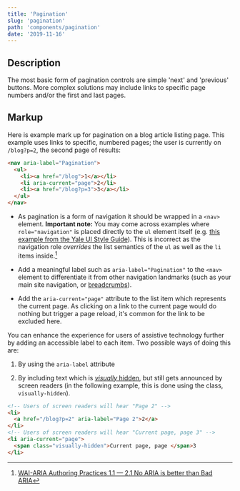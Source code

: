 ```yaml
---
title: 'Pagination'
slug: 'pagination'
path: 'components/pagination'
date: '2019-11-16'
---
```


## Description

The most basic form of pagination controls are simple 'next' and 'previous' buttons. More complex solutions may include links to specific page numbers and/or the first and last pages.

## Markup

Here is example mark up for pagination on a blog article listing page. This example uses links to specific, numbered pages; the user is currently on `/blog?p=2`, the second page of results:

```html
<nav aria-label="Pagination">
  <ul>
    <li><a href="/blog">1</a></li>
    <li aria-current="page">2</li>
    <li><a href="/blog?p=3">3</a></li>
  </ul>
</nav>
```

- As pagination is a form of navigation it should be wrapped in a `<nav>` element. **Important note:** You may come across examples where `role="navigation"` is placed directly to the `ul` element itself (e.g. [this example from the Yale UI Style Guide](https://yaleux.github.io/yaleui/styleguide/pagination.html)). This is incorrect as the navigation role _overrides_ the list semantics of the `ul` as well as the `li` items inside.[^1]

- Add a meaningful label such as `aria-label="Pagination"` to the `<nav>` element to differentiate it from other navigation landmarks (such as your main site navigation, or [breadcrumbs](/components/breadcrumbs)).

- Add the `aria-current="page"` attribute to the list item which represents the current page. As clicking on a link to the current page would do nothing but trigger a page reload, it's common for the link to be excluded here.

You can enhance the experience for users of assistive technology further by adding an accessible label to each item. Two possible ways of doing this are:

1. By using the `aria-label` attribute

2. By including text which is [_visually_ hidden](https://www.scottohara.me/blog/2017/04/14/inclusively-hidden.html), but still gets announced by screen readers (in the following example, this is done using the class, `visually-hidden`).

```html
<!-- Users of screen readers will hear "Page 2" -->
<li>
  <a href="/blog?p=2" aria-label="Page 2">2</a>
</li>
<!-- Users of screen readers will hear "Current page, page 3" -->
<li aria-current="page">
  <span class="visually-hidden">Current page, page </span>3
</li>
```

[^1]: [WAI-ARIA Authoring Practices 1.1 — 2.1 No ARIA is better than Bad ARIA](https://www.w3.org/TR/wai-aria-practices-1.1/#no_aria_better_bad_aria)
